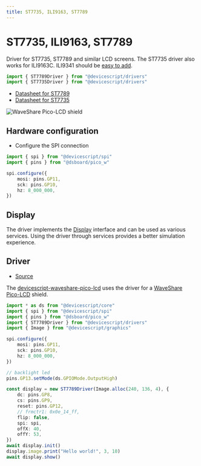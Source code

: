 ```yaml
---
title: ST7735, ILI9163, ST7789
---
```


# ST7735, ILI9163, ST7789

Driver for ST7735, ST7789 and similar LCD screens.
The ST7735 driver also works for ILI9163C.
ILI9341 should be [easy to add](https://github.com/microsoft/devicescript/issues/568).

```ts
import { ST7789Driver } from "@devicescript/drivers"
import { ST7735Driver } from "@devicescript/drivers"
```

-   [Datasheet for ST7789](https://www.waveshare.com/w/upload/a/ae/ST7789_Datasheet.pdf)
-   [Datasheet for ST7735](https://www.displayfuture.com/Display/datasheet/controller/ST7735.pdf)

![WaveShare Pico-LCD shield](https://github.com/mmoskal/devicescript-waveshare-pico-lcd/blob/main/assets/pico-lcd-114.png?raw=true)

## Hardware configuration

-   Configure the SPI connection

```ts
import { spi } from "@devicescript/spi"
import { pins } from "@dsboard/pico_w"

spi.configure({
    mosi: pins.GP11,
    sck: pins.GP10,
    hz: 8_000_000,
})
```

## Display

The driver implements the [Display](/developer/graphics/display) interface and can be used as various services.
Using the driver through services provides a better simulation experience.

## Driver

-   [Source](https://github.com/microsoft/devicescript/blob/main/packages/drivers/src/st7735.ts)

The [devicescript-waveshare-pico-lcd](https://github.com/mmoskal/devicescript-waveshare-pico-lcd/blob/main/src/picolcd114.ts)
uses the driver for a [WaveShare Pico-LCD](https://www.waveshare.com/pico-lcd-1.14.htm) shield.

```ts
import * as ds from "@devicescript/core"
import { spi } from "@devicescript/spi"
import { pins } from "@dsboard/pico_w"
import { ST7789Driver } from "@devicescript/drivers"
import { Image } from "@devicescript/graphics"

spi.configure({
    mosi: pins.GP11,
    sck: pins.GP10,
    hz: 8_000_000,
})

// backlight led
pins.GP13.setMode(ds.GPIOMode.OutputHigh)

const display = new ST7789Driver(Image.alloc(240, 136, 4), {
    dc: pins.GP8,
    cs: pins.GP9,
    reset: pins.GP12,
    // frmctr1: 0x0e_14_ff,
    flip: false,
    spi: spi,
    offX: 40,
    offY: 53,
})
await display.init()
display.image.print("Hello world!", 3, 10)
await display.show()
```
